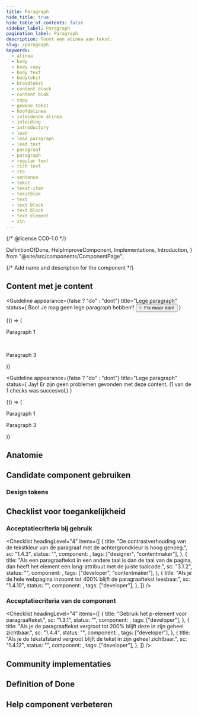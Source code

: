 ```yaml
---
title: Paragraph
hide_title: true
hide_table_of_contents: false
sidebar_label: Paragraph
pagination_label: Paragraph
description: Toont een alinea aan tekst.
slug: /paragraph
keywords:
  - alinea
  - body
  - body copy
  - body text
  - bodytekst
  - broodtekst
  - content block
  - content blok
  - copy
  - gewone tekst
  - hoofdalinea
  - inleidende alinea
  - inleiding
  - introductory
  - lead
  - lead paragraph
  - lead text
  - paragraaf
  - paragraph
  - regular text
  - rich text
  - rte
  - sentence
  - tekst
  - tekst-item
  - tekstblok
  - text
  - text block
  - text block
  - text element
  - zin
---
```


{/* @license CC0-1.0 */}

  DefinitionOfDone,
  HelpImproveComponent,
  Implementations,
  Introduction,
} from "@site/src/components/ComponentPage";

{/* Add name and description for the component */}


<Introduction component={component} headingLevel={1} description={description} />

<ComponentAliases component={component} />

## Content met je content

<Guideline
  appearance={false ? "do" : "dont"}
  title="Lege paragraph"
  status={
    <SpotlightSection type="error">
      <Paragraph>Boo! Je mag geen lege paragraph hebben!!</Paragraph>
      <ActionGroup>
        <Button appearance="primary-action-button">✨ Fix maar dan!</Button>
      </ActionGroup>
    </SpotlightSection>
  }
>
  <Canvas language="html" code="code" displayCode={false} container="document">
    {() => (
      <div contentEditable={true}>
        <p>Paragraph 1</p>
        <p>&nbsp;</p>
        <p>Paragraph 3</p>
      </div>
    )}
  </Canvas>
</Guideline>

<Guideline
  appearance={false ? "do" : "dont"}
  title="Lege paragraph"
  status={
    <SpotlightSection type="ok">
      <Paragraph>Jay! Er zijn geen problemen gevonden met deze content.</Paragraph>
      <Paragraph>(1 van de 1 checks was succesvol.)</Paragraph>
    </SpotlightSection>
  }
>
  <Canvas language="html" code="code" displayCode={false} container="document">
    {() => (
      <div contentEditable={true}>
        <p>Paragraph 1</p>
        <p>Paragraph 3</p>
      </div>
    )}
  </Canvas>
</Guideline>

## Anatomie

<ComponentAnatomy component={component} illustration={ParagraphIllustration} />

## Candidate component gebruiken

### Design tokens

<DesignTokens tokens={tokens} />

<Markdown omitH1 headingLevel={3}>
  <Usage />
</Markdown>

## Checklist voor toegankelijkheid

<IntroGebruik />

### Acceptatiecriteria bij gebruik

<AcImplementatie />

<Checklist
  headingLevel="4"
  items={[
    {
      title: "De contrastverhouding van de tekstkleur van de paragraaf met de achtergrondkleur is hoog genoeg.",
      sc: "1.4.3",
      status: "",
      component: <Wcag143 />,
      tags: ["designer", "contentmaker"],
    },
    {
      title:
        "Als een paragraaftekst in een andere taal is dan de taal van de pagina, dan heeft het element een lang-attribuut met de juiste taalcode.",
      sc: "3.1.2",
      status: "",
      component: <Wcag312 />,
      tags: ["developer", "contentmaker"],
    },
    {
      title: "Als je de hele webpagina inzoomt tot 400% blijft de paragraaftekst leesbaar.",
      sc: "1.4.10",
      status: "",
      component: <Wcag1410 />,
      tags: ["developer"],
    },
  ]}
/>

### Acceptatiecriteria van de component

<AcComponent />

<Checklist
  headingLevel="4"
  items={[
    {
      title: "Gebruik het p-element voor paragraaftekst.",
      sc: "1.3.1",
      status: "",
      component: <Wcag131 />,
      tags: ["developer"],
    },
    {
      title: "Als je de paragraaftekst vergroot tot 200% blijft deze in zijn geheel zichtbaar.",
      sc: "1.4.4",
      status: "",
      component: <Wcag144 />,
      tags: ["developer"],
    },
    {
      title: "Als je de tekstafstand vergroot blijft de tekst in zijn geheel zichtbaar.",
      sc: "1.4.12",
      status: "",
      component: <Wcag1412 />,
      tags: ["developer"],
    },
  ]}
/>

## Community implementaties

<Implementations component={component} headingLevel={3} />

## Definition of Done

<DefinitionOfDone component={component} headingLevel={3} />

## Help component verbeteren

<HelpImproveComponent component={component} headingLevel={3} />
